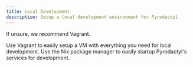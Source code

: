 ```yaml
---
title: Local Development
description: Setup a local development environment for Pyrodactyl
---
```


<Callout type="info">If unsure, we recommend Vagrant.</Callout>

<Cards>
  <Card
    title="Using Vagrant (Windows, macOS, Linux)"
    href="/docs/local-development/vagrant"
  >
    Use Vagrant to easily setup a VM with everything you need for local
    development.
  </Card>
  <Card title="Using Nix (Linux)" href="/docs/local-development/nix-on-linux">
    Use the Nix package manager to easily startup Pyrodactyl's services for
    development.
  </Card>
</Cards>
